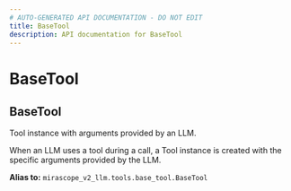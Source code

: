 ```yaml
---
# AUTO-GENERATED API DOCUMENTATION - DO NOT EDIT
title: BaseTool
description: API documentation for BaseTool
---
```


# BaseTool

## <ApiType type="Alias" path="tools/context_tool_def/BaseTool" symbolName="BaseTool" /> BaseTool

Tool instance with arguments provided by an LLM.

When an LLM uses a tool during a call, a Tool instance is created with the specific
arguments provided by the LLM.


**Alias to:** `mirascope_v2_llm.tools.base_tool.BaseTool`
